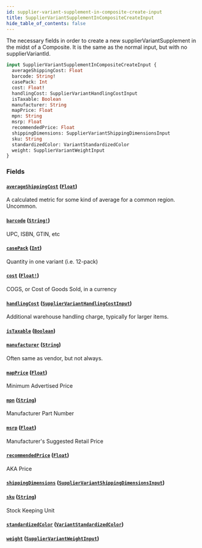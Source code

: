```yaml
---
id: supplier-variant-supplement-in-composite-create-input
title: SupplierVariantSupplementInCompositeCreateInput
hide_table_of_contents: false
---
```



The necessary fields in order to create a new supplierVariantSupplement in the midst of a Composite.
It is the same as the normal input, but with no supplierVariantId.

```graphql
input SupplierVariantSupplementInCompositeCreateInput {
  averageShippingCost: Float
  barcode: String!
  casePack: Int
  cost: Float!
  handlingCost: SupplierVariantHandlingCostInput
  isTaxable: Boolean
  manufacturer: String
  mapPrice: Float
  mpn: String
  msrp: Float
  recommendedPrice: Float
  shippingDimensions: SupplierVariantShippingDimensionsInput
  sku: String
  standardizedColor: VariantStandardizedColor
  weight: SupplierVariantWeightInput
}
```


### Fields

#### [`averageShippingCost`](#) ([`Float`](/supply/api/graphql-admin/reference/scalars/float))

A calculated metric for some kind of average for a common region. Uncommon.


#### [`barcode`](#) ([`String!`](/supply/api/graphql-admin/reference/scalars/string))

UPC, ISBN, GTIN, etc


#### [`casePack`](#) ([`Int`](/supply/api/graphql-admin/reference/scalars/int))

Quantity in one variant (i.e. 12-pack)


#### [`cost`](#) ([`Float!`](/supply/api/graphql-admin/reference/scalars/float))

COGS, or Cost of Goods Sold, in a currency


#### [`handlingCost`](#) ([`SupplierVariantHandlingCostInput`](/supply/api/graphql-admin/reference/inputs/supplier-variant-handling-cost-input))

Additional warehouse handling charge, typically for larger items.


#### [`isTaxable`](#) ([`Boolean`](/supply/api/graphql-admin/reference/scalars/boolean))




#### [`manufacturer`](#) ([`String`](/supply/api/graphql-admin/reference/scalars/string))

Often same as vendor, but not always.


#### [`mapPrice`](#) ([`Float`](/supply/api/graphql-admin/reference/scalars/float))

Minimum Advertised Price


#### [`mpn`](#) ([`String`](/supply/api/graphql-admin/reference/scalars/string))

Manufacturer Part Number


#### [`msrp`](#) ([`Float`](/supply/api/graphql-admin/reference/scalars/float))

Manufacturer's Suggested Retail Price


#### [`recommendedPrice`](#) ([`Float`](/supply/api/graphql-admin/reference/scalars/float))

AKA Price


#### [`shippingDimensions`](#) ([`SupplierVariantShippingDimensionsInput`](/supply/api/graphql-admin/reference/inputs/supplier-variant-shipping-dimensions-input))




#### [`sku`](#) ([`String`](/supply/api/graphql-admin/reference/scalars/string))

Stock Keeping Unit


#### [`standardizedColor`](#) ([`VariantStandardizedColor`](/supply/api/graphql-admin/reference/enums/variant-standardized-color))




#### [`weight`](#) ([`SupplierVariantWeightInput`](/supply/api/graphql-admin/reference/inputs/supplier-variant-weight-input))






